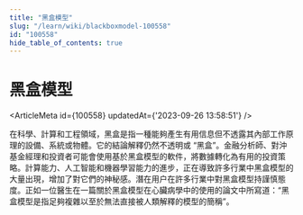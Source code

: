 ```yaml
---
title: "黑盒模型"
slug: "/learn/wiki/blackboxmodel-100558"
id: "100558"
hide_table_of_contents: true
---
```



# 黑盒模型

<ArticleMeta id={100558} updatedAt={'2023-09-26 13:58:51'} />
<div className='border-solid border-b border-t-0 my-4 border-[var(--ifm-color-gray-300)]' />

在科學、計算和工程領域，黑盒是指一種能夠產生有用信息但不透露其內部工作原理的設備、系統或物體。它的結論解釋仍然不透明或 “黑盒”。金融分析師、對沖基金經理和投資者可能會使用基於黑盒模型的軟件，將數據轉化為有用的投資策略。計算能力、人工智能和機器學習能力的進步，正在導致許多行業中黑盒模型的大量出現，增加了對它們的神秘感。潛在用户在許多行業中對黑盒模型持謹慎態度。正如一位醫生在一篇關於黑盒模型在心臟病學中的使用的論文中所寫道：“黑盒模型是指足夠複雜以至於無法直接被人類解釋的模型的簡稱”。
